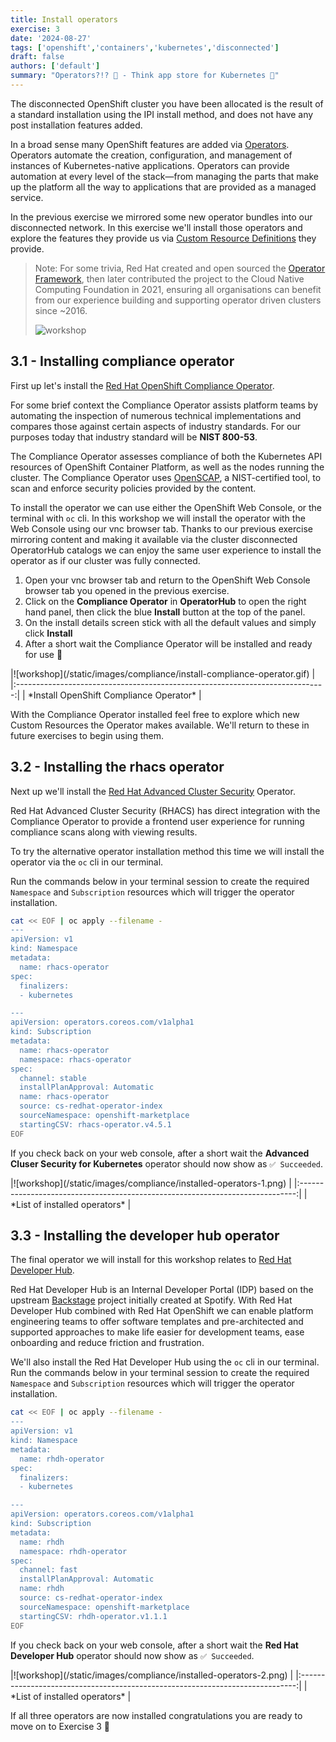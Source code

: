 ```yaml
---
title: Install operators
exercise: 3
date: '2024-08-27'
tags: ['openshift','containers','kubernetes','disconnected']
draft: false
authors: ['default']
summary: "Operators?!? 🤔 - Think app store for Kubernetes 🌟"
---
```


The disconnected OpenShift cluster you have been allocated is the result of a standard installation using the IPI install method, and does not have any post installation features added.

In a broad sense many OpenShift features are added via [Operators](https://www.redhat.com/en/technologies/cloud-computing/openshift/what-are-openshift-operators). Operators automate the creation, configuration, and management of instances of Kubernetes-native applications. Operators can provide automation at every level of the stack—from managing the parts that make up the platform all the way to applications that are provided as a managed service.

In the previous exercise we mirrored some new operator bundles into our disconnected network. In this exercise we'll install those operators and explore the features they provide us via [Custom Resource Definitions](https://kubernetes.io/docs/concepts/extend-kubernetes/api-extension/custom-resources) they provide.

> Note: For some trivia, Red Hat created and open sourced the [Operator Framework](https://github.com/operator-framework), then later contributed the project to the Cloud Native Computing Foundation in 2021, ensuring all organisations can benefit from our experience building and supporting operator driven clusters since ~2016.
> 
> ![workshop](/static/images/compliance/operator-framework.png)


## 3.1 - Installing compliance operator

First up let's install the [Red Hat OpenShift Compliance Operator](https://docs.openshift.com/container-platform/4.14/security/compliance_operator/co-overview.html).

For some brief context the Compliance Operator assists platform teams by automating the inspection of numerous technical implementations and compares those against certain aspects of industry standards. For our purposes today that industry standard will be **NIST 800-53**.

The Compliance Operator assesses compliance of both the Kubernetes API resources of OpenShift Container Platform, as well as the nodes running the cluster. The Compliance Operator uses [OpenSCAP](https://www.open-scap.org), a NIST-certified tool, to scan and enforce security policies provided by the content.

To install the operator we can use either the OpenShift Web Console, or the terminal with `oc` cli. In this workshop we will install the operator with the Web Console using our vnc browser tab. Thanks to our previous exercise mirroring content and making it available via the cluster disconnected OperatorHub catalogs we can enjoy the same user experience to install the operator as if our cluster was fully connected.

1. Open your vnc browser tab and return to the OpenShift Web Console browser tab you opened in the previous exercise.
2. Click on the **Compliance Operator** in **OperatorHub** to open the right hand panel, then click the blue **Install** button at the top of the panel.
3. On the install details screen stick with all the default values and simply click **Install**
4. After a short wait the Compliance Operator will be installed and ready for use 🎉

<Zoom>
|![workshop](/static/images/compliance/install-compliance-operator.gif)         |
|:-----------------------------------------------------------------------------:|
| *Install OpenShift Compliance Operator*                                       |
</Zoom>

With the Compliance Operator installed feel free to explore which new Custom Resources the Operator makes available. We'll return to these in future exercises to begin using them.


## 3.2 - Installing the rhacs operator

Next up we'll install the [Red Hat Advanced Cluster Security](https://www.redhat.com/en/technologies/cloud-computing/openshift/advanced-cluster-security-kubernetes) Operator.

Red Hat Advanced Cluster Security (RHACS) has direct integration with the Compliance Operator to provide a frontend user experience for running compliance scans along with viewing results.

To try the alternative operator installation method this time we will install the operator via the `oc` cli in our terminal.

Run the commands below in your terminal session to create the required `Namespace` and `Subscription` resources which will trigger the operator installation.

```bash
cat << EOF | oc apply --filename -
---
apiVersion: v1
kind: Namespace
metadata:
  name: rhacs-operator
spec:
  finalizers:
  - kubernetes

---
apiVersion: operators.coreos.com/v1alpha1
kind: Subscription
metadata:
  name: rhacs-operator
  namespace: rhacs-operator
spec:
  channel: stable
  installPlanApproval: Automatic
  name: rhacs-operator
  source: cs-redhat-operator-index
  sourceNamespace: openshift-marketplace
  startingCSV: rhacs-operator.v4.5.1
EOF
```

If you check back on your web console, after a short wait the **Advanced Cluser Security for Kubernetes** operator should now show as `✅ Succeeded`.

<Zoom>
|![workshop](/static/images/compliance/installed-operators-1.png)               |
|:-----------------------------------------------------------------------------:|
| *List of installed operators*                                                 |
</Zoom>


## 3.3 - Installing the developer hub operator

The final operator we will install for this workshop relates to [Red Hat Developer Hub](https://developers.redhat.com/rhdh/overview).

Red Hat Developer Hub is an Internal Developer Portal (IDP) based on the upstream [Backstage](https://backstage.io) project initially created at Spotify. With Red Hat Developer Hub combined with Red Hat OpenShift we can enable platform engineering teams to offer software templates and pre-architected and supported approaches to make life easier for development teams, ease onboarding and reduce friction and frustration.

We'll also install the Red Hat Developer Hub using the `oc` cli in our terminal.  Run the commands below in your terminal session to create the required `Namespace` and `Subscription` resources which will trigger the operator installation.

```bash
cat << EOF | oc apply --filename -
---
apiVersion: v1
kind: Namespace
metadata:
  name: rhdh-operator
spec:
  finalizers:
  - kubernetes

---
apiVersion: operators.coreos.com/v1alpha1
kind: Subscription
metadata:
  name: rhdh
  namespace: rhdh-operator
spec:
  channel: fast
  installPlanApproval: Automatic
  name: rhdh
  source: cs-redhat-operator-index
  sourceNamespace: openshift-marketplace
  startingCSV: rhdh-operator.v1.1.1
EOF
```

If you check back on your web console, after a short wait the **Red Hat Developer Hub** operator should now show as `✅ Succeeded`.

<Zoom>
|![workshop](/static/images/compliance/installed-operators-2.png)               |
|:-----------------------------------------------------------------------------:|
| *List of installed operators*                                                 |
</Zoom>

If all three operators are now installed congratulations you are ready to move on to Exercise 3 🎉


